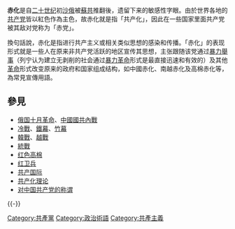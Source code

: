 {{多個問題|
{{expand language}}
{{pov|time=2019-08-12T17:59:04+00:00}}
{{unreferenced|time=2016-09-27T08:50:27+00:00}}
}}
'''赤化'''是自[[二十世纪|二十世纪]]初[[沙俄|沙俄]]被[[蘇共|蘇共]]推翻後，遗留下来的敏感性字眼。由於世界各地的[[共产党|共产党]]皆以紅色作為主色，故赤化就是指「共产化」，因此在一些国家里面共产党被其敌对党称为「赤党」。

換句話說，赤化是指进行共产主义或相关类似思想的感染和传播。「赤化」的表现形式就是一些人在原来非共产党活跃的地区宣传其思想，主张跟随该党通过[[暴力|暴力]][[舉事|舉事]]（列宁认为建立无剥削的社会通过[[暴力革命|暴力革命]]形式是最直接迅速和有效的）及其他[[革命|革命]]形式改变原来的政府和国家组成结构，如中國赤化、南越赤化及高棉赤化等，為常見宣傳用語。

==參見==
*[[俄国|俄国]][[十月革命|十月革命]]、[[中國|中國]][[國共內戰|國共內戰]]
*[[冷戰|冷戰]]、[[鐵幕|鐵幕]]、[[竹幕|竹幕]]
*[[韓戰|韓戰]]、[[越戰|越戰]]
*[[統戰|統戰]]
*[[红色高棉|红色高棉]]
*[[红卫兵|红卫兵]]
*[[共产国际|共产国际]]
*[[共产化理论|共产化理论]]
*[[对中国共产党的称谓|对中国共产党的称谓]]

{{-}}
{{冷戰}}
{{Poli-stub}}
[[Category:共產黨|Category:共產黨]]
[[Category:政治術語|Category:政治術語]]
[[Category:共產主義|Category:共產主義]]